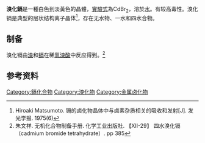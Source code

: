 {{Chembox
|   Name = 溴化鎘
|   ImageFile = Cadmium bromide tetrahydrate.jpg
|   ImageName = 溴化镉四水合物
|   IUPACName = Cadmium(II) bromide
|   OtherNames = 
| Section1 = {{Chembox Identifiers
| CASNo = 7789-42-6
| CASNo_Comment = 无水物
| CASNo_Ref = {{cascite|correct|CAS}}
| CASNo1 = 13464-92-1
| CASNo1_Comment = 四水合物
| CASNo1_Ref = {{cascite|correct|CAS}}
|    RTECS  =  
|  ChemSpiderID_Ref  = {{chemspidercite|correct|chemspider}}|  ChemSpiderID  =  23011
|  UNII_Ref  = {{fdacite|correct|FDA}}|  UNII  =  7726AXS0WH
|  InChI  =  1/2BrH.Cd/h2*1H;/q;;+2/p-2
|  SMILES  =  Br[Cd]Br
|  InChIKey  =  KPWJBEFBFLRCLH-NUQVWONBAB
|  StdInChI_Ref  = {{stdinchicite|correct|chemspider}}|  StdInChI  =  1S/2BrH.Cd/h2*1H;/q;;+2/p-2
|  StdInChIKey_Ref  = {{stdinchicite|correct|chemspider}}|  StdInChIKey  =  KPWJBEFBFLRCLH-UHFFFAOYSA-L
|  PubChem  =  24609 
}}
| Section2 = {{Chembox Properties
|   Formula = CdBr<sub>2</sub>
|   MolarMass = 272.219 
|   Appearance = 黄色[[潮解|潮解]]性晶体（无水）<BR>无色[[风化|风化]]性晶体（四水）<ref name=zb />
|   Density = 5.19 
|   Solubility = 95g（18℃）<BR>160g（100℃）<ref>钟兴厚 等. 无机化学丛书. 第六卷 卤素 铜分族 锌分族. 科学出版社. 3.12.2 卤化镉. pp 577-579</ref>
|   MeltingPtC = 567
|   BoilingPtC = 863
  }}
| Section3 = {{Chembox Structure
|   Coordination = 
|   CrystalStruct = 
  }}
| Section7 = {{Chembox Hazards
|   ExternalMSDS =
|   MainHazards = [[致癌物質|致癌物質]]
|   RPhrases = 
|   SPhrases = 
  }}
| Section8 = {{Chembox Related
|   OtherAnions = [[碘化鎘|碘化鎘]]，[[氯化鎘|氯化鎘]]
|   OtherCations = [[溴化鋅|溴化鋅]]，[[溴化鈣|溴化鈣]]，[[溴化鎂|溴化鎂]]}}
}}
'''溴化鎘'''是一種白色到淡黃色的晶體，[[實驗式|實驗式]]為CdBr<sub>2</sub>，溶於[[水|水]]。有较高毒性。溴化镉是典型的层状结构离子晶体<ref>Hiroaki Matsumoto. 镉的卤化物晶体中与卤素杂质相关的吸收和发射[J]. 发光学报. 1975(6)</ref>，存在无水物、一水和四水合物。

== 制备 ==
溴化镉由[[溴|溴]]和[[镉|镉]]在稀[[氢溴酸|氢溴酸]]中反应得到。<ref name=zb>朱文祥. 无机化合物制备手册. 化学工业出版社. 【XII-29】 四水溴化镉（cadmium bromide tetrahydrate）. pp 385</ref>
==参考资料==
{{reflist}}
{{镉化合物}}

[[Category:鎘化合物|Category:鎘化合物]]
[[Category:溴化物|Category:溴化物]]
[[Category:金属卤化物|Category:金属卤化物]]